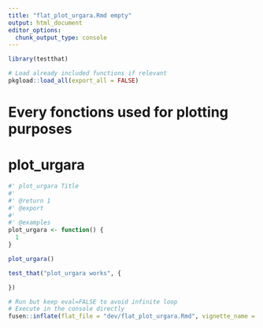 ```yaml
---
title: "flat_plot_urgara.Rmd empty"
output: html_document
editor_options: 
  chunk_output_type: console
---
```


```r
library(testthat)
```

```r
# Load already included functions if relevant
pkgload::load_all(export_all = FALSE)
```

# Every fonctions used for plotting purposes


# plot_urgara

```r
#' plot_urgara Title
#'
#' @return 1
#' @export
#'
#' @examples
plot_urgara <- function() {
  1
}
```

```r
plot_urgara()
```

```r
test_that("plot_urgara works", {

})
```


```r
# Run but keep eval=FALSE to avoid infinite loop
# Execute in the console directly
fusen::inflate(flat_file = "dev/flat_plot_urgara.Rmd", vignette_name = "Go further")
```

